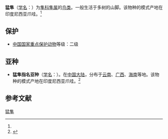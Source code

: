 {{Speciesbox
| name = 猛隼
| status = 
| status_system = 
| image = Oriental Hobby - Falco severus - Falco (2526569907).jpg
| genus = Falco
| species = severus
| authority = (Horsfield)<ref name='id1590'>{{cite web| url =http://www.bioinfo.cn/db05/BjdwSpecies.php?action=view&id=1590| title =猛隼| work =《中国动物物种编目数据库》| publisher =中国科学院微生物研究所| author =中国科学院动物研究所| accessdate =2009-04-04| deadurl =yes| archiveurl =https://web.archive.org/web/20160305070655/http://www.bioinfo.cn/db05/BjdwSpecies.php?action=view&id=1590| archivedate =2016-03-05}}</ref>
}}

'''猛隼'''（[[学名|学名]]：{{lang|la|''Falco severus''}}）为[[隼科|隼科]][[隼属|隼属]]的[[鸟类|鸟类]]。一般生活于多树的山脚。该物种的模式产地在印度尼西亚爪哇。<ref name='id1590'/>

==保护==
*[[中國國家重點保護野生動物名錄|中国国家重点保护动物]]等级：二级

==亚种==
*'''猛隼指名亚种'''（[[学名|学名]]：{{lang|la|''Falco severus severus''}}）。在[[中国大陆|中国大陆]]，分布于[[云南|云南]]、[[广西|广西]]、[[海南|海南]]等地。该物种的模式产地在印度尼西亚爪哇。<ref name='id1591'>{{cite web| url =http://www.bioinfo.cn/db05/BjdwSpecies.php?action=view&id=1591| title =猛隼指名亚种| work =《中国动物物种编目数据库》| publisher =中国科学院微生物研究所| author =中国科学院动物研究所| accessdate =2009-04-04| deadurl =yes| archiveurl =https://web.archive.org/web/20160305000009/http://www.bioinfo.cn/db05/BjdwSpecies.php?action=view&id=1591| archivedate =2016-03-05}}</ref>

== 参考文献 ==
{{reflist}}
{{Taxonbar|from=Q782161}}

[[Category:隼属|猛隼]]


{{Falconiformes-stub}}